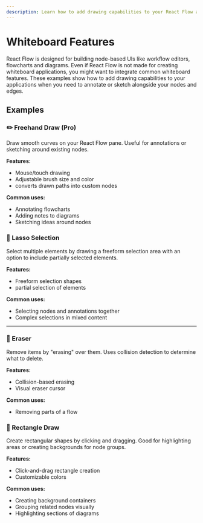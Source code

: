 ```yaml
---
description: Learn how to add drawing capabilities to your React Flow applications, including freehand drawing, rectangle shapes, lasso selection, and erasing.
---
```



# Whiteboard Features

React Flow is designed for building node-based UIs like workflow editors, flowcharts and diagrams. Even if React Flow is not made for creating whiteboard applications, you might want to integrate common whiteboard features. These examples show how to add drawing capabilities to your applications when you need to annotate or sketch alongside your nodes and edges.

## Examples

### ✏️ Freehand Draw (Pro)

Draw smooth curves on your React Flow pane. Useful for annotations or sketching around existing nodes.

**Features:**

- Mouse/touch drawing
- Adjustable brush size and color
- converts drawn paths into custom nodes

**Common uses:**

- Annotating flowcharts
- Adding notes to diagrams
- Sketching ideas around nodes

<ProExampleViewer slug="freehand-drawing" />

### 🎯 Lasso Selection

Select multiple elements by drawing a freeform selection area with an option to include partially selected elements.

**Features:**

- Freeform selection shapes
- partial selection of elements

**Common uses:**

- Selecting nodes and annotations together
- Complex selections in mixed content

<RemoteCodeViewer
  route="examples/whiteboard/lasso-selection"
  framework="react"
  showEditor={false}
/>

---

### 🧹 Eraser

Remove items by "erasing" over them. Uses collision detection to determine what to delete.

**Features:**

- Collision-based erasing
- Visual eraser cursor

**Common uses:**

- Removing parts of a flow

<RemoteCodeViewer
  route="examples/whiteboard/eraser"
  framework="react"
  showEditor={false}
/>

### 📐 Rectangle Draw

Create rectangular shapes by clicking and dragging. Good for highlighting areas or creating backgrounds for node groups.

**Features:**

- Click-and-drag rectangle creation
- Customizable colors

**Common uses:**

- Creating background containers
- Grouping related nodes visually
- Highlighting sections of diagrams

<RemoteCodeViewer
  route="examples/whiteboard/rectangle"
  framework="react"
  showEditor={false}
/>
